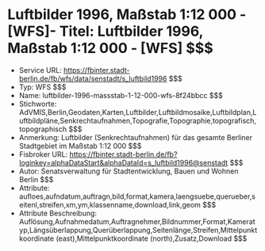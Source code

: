 # Luftbilder 1996, Maßstab 1:12 000 - [WFS]- Titel: Luftbilder 1996, Maßstab 1:12 000 - [WFS] $$$
- Service URL: https://fbinter.stadt-berlin.de/fb/wfs/data/senstadt/s_luftbild1996 $$$
- Typ: WFS $$$
- Name: luftbilder-1996-massstab-1-12-000-wfs-8f24bbcc $$$
- Stichworte: AdVMIS,Berlin,Geodaten,Karten,Luftbilder,Luftbildmosaike,Luftbildplan,Luftbildpläne,Senkrechtaufnahmen,Topografie,Topographie,topografisch,topographisch $$$
- Anmerkung: Luftbilder (Senkrechtaufnahmen) für das gesamte Berliner Stadtgebiet im Maßstab  1:12 000 $$$
- Fisbroker URL: https://fbinter.stadt-berlin.de/fb?loginkey=alphaDataStart&alphaDataId=s_luftbild1996@senstadt $$$
- Autor: Senatsverwaltung für Stadtentwicklung, Bauen und Wohnen Berlin $$$
- Attribute: aufloes,aufndatum,auftragn,bild,format,kamera,laengsuebe,querueber,seitenl,streifen,xm,ym,klassenname,download,link,geom $$$
- Attribute Beschreibung: Auflösung,Aufnahmedatum,Auftragnehmer,Bildnummer,Format,Kameratyp,Längsüberlappung,Querüberlappung,Seitenlänge,Streifen,Mittelpunktkoordinate (east),Mittelpunktkoordinate (north),Zusatz,Download $$$
